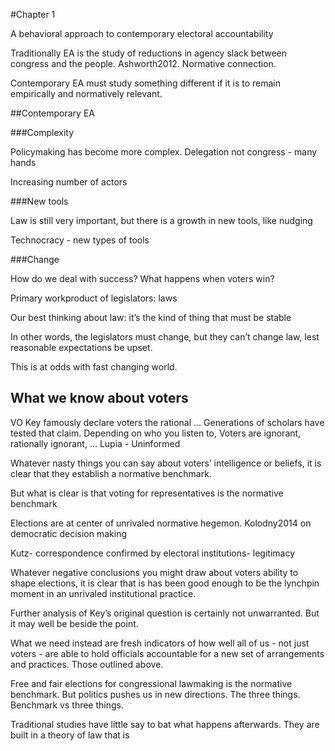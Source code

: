 #Chapter 1

A behavioral approach to contemporary electoral accountability 

Traditionally EA is the study of reductions in agency slack between congress and the people. Ashworth2012. Normative connection.

Contemporary EA must study something different if it is to remain empirically and normatively relevant. 

##Contemporary EA

###Complexity 

Policymaking has become more complex. Delegation not congress - many hands 

Increasing number of actors

###New tools 

Law is still very important, but there is a growth in new tools, like nudging  

Technocracy - new types of tools

###Change   

How do we deal with success? What happens when voters win? 

Primary workproduct of legislators: laws

Our best thinking about law: it’s the kind of thing that must be stable 

In other words, the legislators must change, but they can’t change law, lest reasonable expectations be upset. 

This is at odds with fast changing world. 

## What we know about voters

VO Key famously declare voters the rational … 
Generations of scholars have tested that claim. 
Depending on who you listen to, Voters are ignorant, rationally ignorant, …
Lupia - Uninformed 

Whatever nasty things you can say about voters' intelligence or beliefs, it is clear that they establish a normative benchmark. 

But what is clear is that voting for representatives is the normative benchmark 

Elections are at center of unrivaled normative hegemon. Kolodny2014 on democratic decision making 

Kutz- correspondence confirmed by electoral institutions- legitimacy 

Whatever negative conclusions you might draw about voters ability to shape elections, it is clear that is has been good enough to be the lynchpin moment in an unrivaled institutional practice. 

Further analysis of Key’s original question is certainly not unwarranted. But it may well be beside the point.

What we need instead are fresh indicators of how well all of us - not just voters - are able to hold officials accountable for a new set of arrangements and practices. Those outlined above. 

Free and fair elections for congressional lawmaking is the normative benchmark. But politics pushes us in new directions. The three things. Benchmark vs three things. 

Traditional studies have little say to bat what happens afterwards. They are built in a theory of law that is 




